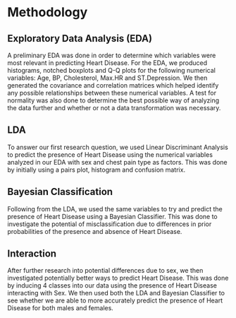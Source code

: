 # Methodology

## Exploratory Data Analysis (EDA)

A preliminary EDA was done in order to determine which variables were most relevant in predicting Heart Disease. For the EDA, we produced histograms, notched boxplots and Q-Q plots for the following numerical variables: Age, BP, Cholesterol, Max.HR and ST.Depression. We then generated the covariance and correlation matrices which helped identify any possible relationships between these numerical variables. A test for normality was also done to determine the best possible way of analyzing the data further and whether or not a data transformation was necessary.

## LDA 

To answer our first research question, we used Linear Discriminant Analysis to predict the presence of Heart Disease using the numerical variables analyzed in our EDA with sex and chest pain type as factors. This was done by initially using a pairs plot, histogram and confusion matrix.

## Bayesian Classification

Following from the LDA, we used the same variables to try and predict the presence of Heart Disease using a Bayesian Classifier. This was done to investigate the potential of misclassification due to differences in prior probabilities of the presence and absence of Heart Disease.

## Interaction

After further research into potential differences due to sex, we then investigated potentially better ways to predict Heart Disease. This was done by inducing 4 classes into our data using the presence of Heart Disease interacting with Sex. We then used both the LDA and Bayesian Classifier to see whether we are able to more accurately predict the presence of Heart Disease for both males and females.
